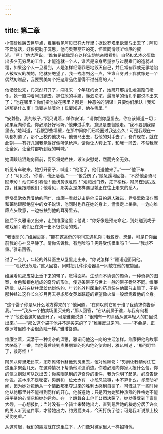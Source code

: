```yaml
---
---
---
```

title: 第二章
---




小僮请维廉去用早点，维廉看见阿贝已在大厅里；据说罗塔里欧骑马出去了；阿贝不爱说话，好像更耽于沉思，他问奥莱丽亚的死，怀着同情倾听维廉的叙述。“啊！”他大声说，“谁若是能像现在这样生动地亲眼看到，自然和艺术必须做出多少无穷尽的工作，才能造就一个人，谁若是亲身尽量参与过朋辈们的造就过程，如果这个人一旦看到，人是怎样经常罪恶地毁灭自己，并且常有罪或无罪地陷入被毁灭的境地，他就要绝望了。我一考虑到这一点，生命自身对于我就像是一个偶然的赠品，我要赞美每个把这赠品估量得不过分高的人。”

他话没说完，门突然开开了，闯进来一个年轻的女子，她踢开那挡住她道路的老仆。她一直冲着阿贝跑去，握住他的手腕，涕泗滂沱，最简单的话几乎都说不出来了：“他在哪里？你们把他放在哪里？那是一种恶劣的阴谋！只要你们承认！我知道那是什么事！我要追随着他！我要知道，他在哪里。”

“安静些，我的孩子，”阿贝说着，佯作安详，“请你到你屋里去，你应该知道一切；如果我向你说，你必须好好地听。”他伸过手来，意思是要领她走。“我不要到我屋里去，”她叫道，“我恨那些墙壁，在那中间你们已经圈过我这么久！可是我现在一切都知道了，那个上校约他决斗，他骑马出去，找他的对手去了，也许现在，就在此刻——有好几回我觉得好像听见枪声。请你让人套上车，和我一同去，不然我就让全家，让全村都听到我的叫喊。”

她满眼热泪跑向窗前，阿贝将她拦住，设法安慰她，然而完全无效。

听见有车驶来，她打开窗子，喊道：“他死了，他们送他来了。”——“他下车了！”阿贝说，“你看，他还活着。”——“他受伤了，”她急躁地回答，“不然他会骑马回来的！他们牵引着他！他伤势很危险！”她跑出门去，走下楼梯，阿贝在她后边跑，维廉跟随他们；他看见，那美女是怎样遇见她正在往上走来的爱人。

罗塔里欧依靠着他的同伴，维廉一看就认出是他旧日的恩人雅诺，罗塔里欧温存而和蔼地跟那绝望中的女子说话，他同时也靠在她的身上，慢慢走上楼梯，一边向维廉点头致意，一边被扶到他的耳房里去。

随后不久雅诺又出来，走到维廉这里；他说：“你好像是预先命定，到处碰到戏子和戏剧；我们正在演一出不很快活的戏。”

“我很高兴，”维廉回答，“能在这离奇的瞬间又遇见你；我惊讶、恐惧，可是在你面前我的心神又平静了。请你告诉我，有危险吗？男爵受伤很重吗？”——“我想不重。”雅诺回答。

过了一会儿，年轻的外科医生从屋里走出来。“你说怎样？”雅诺迎面问他。——“现状很危险。”这人回答，同时把几件诊治器具一同放在他的皮袋里。

维廉看见那皮袋上垂下来的带子，觉得面熟。生动而不协调的颜色，一种奇异的图案，金色和银色组成的奇异的形体，使这条带子与世上一般的带子截然不同。维廉确信，从前在树林里给他绑伤的，年老的外科医生的药具袋在他面前出现了，于是那种经过这样长久岁月再去寻求那女英雄踪迹的希望像火焰一般燃烧着他的全身。

“这个袋子你是从什么地方得来的？”他问道，“在你以前它属于谁？我请求你告诉我。”——“我从一个拍卖场里买来的，”那人回答，“它从前属于谁，与我有何相干？”他说着这句话走开了。可是雅诺说道：“很难有一句真话从这年轻人的口里说出来。”——“那么这个袋子他并不是买来的了？”维廉反过来问。——“不会是，正像罗塔里欧不会很危险一样。”雅诺答道。

维廉立着，沉潜于一种复杂的深思，雅诺问他这一向的生活怎样。维廉把他的故事大略说了一番，当他最后谈到奥莱丽亚的死和他的使命时，雅诺叫道：“那可奇怪了，很奇怪！”

阿贝从房里走出来，招呼雅诺代替他到房里去，他对维廉说：“男爵让我请你住在这里多聚会几天，在这种情况下帮助他消遣消遣。你若必须向你家人报什么信，你的信立刻就可以送出去；你亲眼见到的这奇异的事件，我为你明了起见，必须告诉你说，这本来不是秘密。男爵和一位太太有一小段风流事，本不算什么，却惹动听闻，因为她对把他从一个情敌那里夺过来的胜利太感到自豪了。可惜过了一些时候他从她那里并不能得到同样的开心，他躲避她；只是因为她那种热烈的性格她不能用平静的心情承担她的运命。在一个跳舞会上他们公然决裂了，她觉得受到了奇耻大辱，一心想报仇；当时没有一个骑士来替她出力，直到最后她的和她分居了许久的男人听到这件事，才替她出力，约男爵决斗，今天打伤了他；可是我听说那上校受伤更重。”

从这时起，我们的朋友就在这里住下，人们像对待家里人一样招待他。